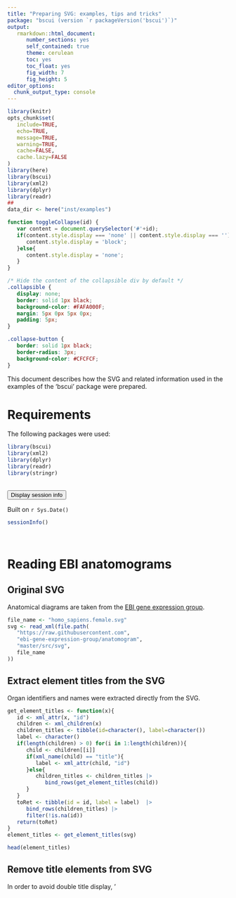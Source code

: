 ```yaml
---
title: "Preparing SVG: examples, tips and tricks"
package: "bscui (version `r packageVersion('bscui')`)"
output:
   rmarkdown::html_document:
      number_sections: yes
      self_contained: true
      theme: cerulean
      toc: yes
      toc_float: yes
      fig_width: 7
      fig_height: 5
editor_options:
  chunk_output_type: console
---
```



```r
library(knitr)
opts_chunk$set(
   include=TRUE,
   echo=TRUE,
   message=TRUE,
   warning=TRUE,
   cache=FALSE,
   cache.lazy=FALSE
)
library(here)
library(bscui)
library(xml2)
library(dplyr)
library(readr)
##
data_dir <- here("inst/examples")
```

```js
function toggleCollapse(id) {
   var content = document.querySelector('#'+id);
   if(content.style.display === 'none' || content.style.display === ''){
      content.style.display = 'block';
   }else{
      content.style.display = 'none';
   }
}
```

```css
/* Hide the content of the collapsible div by default */
.collapsible {
   display: none;
   border: solid 1px black;
   background-color: #FAFA000F;
   margin: 5px 0px 5px 0px;
   padding: 5px;
}

.collapse-button {
   border: solid 1px black;
   border-radius: 3px;
   background-color: #CFCFCF;
}
```

This document describes how the SVG and related information used in the examples
of the 'bscui' package were prepared.

# Requirements

The following packages were used:

```r
library(bscui)
library(xml2)
library(dplyr)
library(readr)
library(stringr)
```

<!-- Collapsible sessionInfo -->
<br/>
<button class="collapse-button" onclick="toggleCollapse('sessionInfo')">
Display session info
</button>

::: {#sessionInfo class="collapsible" style="margin-top:10px; margin-bottom:10px;"}

Built on `r Sys.Date()` 

```r
sessionInfo()
```
:::
<br/>

# Reading EBI anatomograms


## Original SVG

Anatomical diagrams are taken from
the [EBI gene expression
group](https://github.com/ebi-gene-expression-group/anatomogram).

```r
file_name <- "homo_sapiens.female.svg"
svg <- read_xml(file.path(
   "https://raw.githubusercontent.com",
   "ebi-gene-expression-group/anatomogram",
   "master/src/svg",
   file_name
))
```

## Extract element titles from the SVG

Organ identifiers and names were extracted directly from the SVG.

```r
get_element_titles <- function(x){
   id <- xml_attr(x, "id")
   children <- xml_children(x)
   children_titles <- tibble(id=character(), label=character())
   label <- character()
   if(length(children) > 0) for(i in 1:length(children)){
      child <- children[[i]]
      if(xml_name(child) == "title"){
         label <- xml_attr(child, "id")
      }else{
         children_titles <- children_titles |>
            bind_rows(get_element_titles(child))
      }
   }
   toRet <- tibble(id = id, label = label)  |>
      bind_rows(children_titles) |>
      filter(!is.na(id))
   return(toRet)
}
element_titles <- get_element_titles(svg)
```

```r
head(element_titles)
```

## Remove title elements from SVG

In order to avoid double title display, '<title>' elements were removed from the
original SVG.

```r
namespace_element_nodes <- xml_find_all(
   svg, "//namespace::*[name()='']/parent::*"
)
xml_attr(namespace_element_nodes, "xmlns") <- NULL
titles <- xml_find_all(svg, "//title")
for(to_remove in titles){
   xml_remove(to_remove)
}
xml_attr(namespace_element_nodes[1], "xmlns") <- "http://www.w3.org/2000/svg"
```

## Move organs in front

Finally, by choice, the organs were put in front of the body outline.

```r
children <- xml_children(svg)
xml_attr(namespace_element_nodes, "xmlns") <- NULL
to_move <- children[[which(xml_attr(children, "id") == "LAYER_EFO")]]
xml_remove(to_move)
xml_add_child(svg, to_move)
```

Here is the pre-processed SVG in a bscui figure:

```r
bscui(svg)
```

```r
write_xml(svg, file.path(data_dir, str_replace(file_name, ".svg$", ".svg.gz")))
write_tsv(
   element_titles,
   file.path(data_dir, str_replace(file_name, ".svg$", ".txt.gz"))
)
```

# Reading swissbiopics

## Read original SVG

The figure of animal cells was taken
from [SwissBioPics](https://www.swissbiopics.org/name/Animal_cell).

```r
file_name <- "Animal_cells.svg"
svg <- read_xml(file.path(
   "https://www.swissbiopics.org/",
   "api/image",
   file_name
))
```

## Remove text elements from SVG

Hidden text elements in the original SVG have consequence on the size and on
the scalling of the bscui figure. Therefore, they were removed from the SVG.

```r
namespace_element_nodes <- xml_find_all(
   svg, "//namespace::*[name()='']/parent::*"
)
xml_attr(namespace_element_nodes, "xmlns") <- NULL
titles <- xml_find_all(svg, "//text")
for(to_remove in titles){
   xml_remove(to_remove)
}
xml_attr(namespace_element_nodes[1], "xmlns") <- "http://www.w3.org/2000/svg"
```

Here is the pre-processed SVG in a bscui figure:

```r
bscui(svg)
```

```r
write_xml(svg, file.path(data_dir, str_replace(file_name, ".svg$", ".svg.gz")))
```

## Get cellular location information

Information about the different part of a cell were taken
from [UniProt](https://www.uniprot.org/locations).

```r
tmp_file <- tempfile(fileext=".txt.gz")
info <- download.file(
   url = "https://rest.uniprot.org/locations/stream?compressed=true&fields=id%2Cname%2Ccategory%2Cdefinition%2Ccontent%2Cgene_ontologies&format=tsv&query=%28*%29",
   destfile = tmp_file
)
info <- readr::read_tsv(
   tmp_file,
   col_types = strrep("c", 6)
)
```

```r
file_name <- "uniprot_cellular_locations.txt.gz"
readr::write_tsv(info, file=file.path(data_dir, file_name))
```

# Read wikipathways

## Read original SVG

Biological pathway SVGs were taken
from [WikiPathways](https://www.wikipathways.org/).

```r
pid <- "WP112"
file_name <- paste0(pid, ".svg")
svg <- read_xml(file.path(
   "https://www.wikipathways.org",
   "wikipathways-assets/pathways",
   pid,
   file_name
))
```

## Extract href

In the original SVG, elements come with hyperlinks that impair bscui
interactions. That's why they were removed from the SVG itself and put in
a table for further use with bscui functions.

```r
namespace_element_nodes <- xml_find_all(
   svg, "//namespace::*[name()='']/parent::*"
)
xml_attr(namespace_element_nodes, "xmlns") <- NULL
a <- xml_find_all(svg, "//a")
info <- tibble(
   id = xml_attr(a, "id"),
   name = xml_attr(a, "name"),
   href = xml_attr(a, "href"),
   svg_class = xml_attr(a, "class")
) |> 
   mutate(
      category = case_when(
         str_detect(svg_class, "GeneProduct") ~ "GeneProduct",
         str_detect(svg_class, "Metabolite") ~ "Metabolite",
         TRUE ~ as.character(NA)
      ),
      ensembl = strsplit(svg_class, split = " ") |> 
         lapply(function(x){
            grep("^Ensembl_", x, value=TRUE) |> 
               str_remove("Ensembl_") |> 
               paste(collapse=", ")
         }) |> 
         unlist(),
      ChEBI = strsplit(svg_class, split = " ") |> 
         lapply(function(x){
            grep("^ChEBI_", x, value=TRUE) |> 
               str_remove("ChEBI_") |> 
               paste(collapse=", ")
         }) |> 
         unlist()
   )
xml_attr(a, "target") <- NULL
xml_attr(namespace_element_nodes[1], "xmlns") <- "http://www.w3.org/2000/svg"
svg <- as.character(svg) |>
   stringr::str_remove_all('xlink:href="https?://[^"]*"') |>
   read_xml()
```

Here is the pre-processed SVG in a bscui figure:

```r
bscui(svg)
```

```r
write_xml(svg, file.path(data_dir, str_replace(file_name, ".svg$", ".svg.gz")))
```

```r
readr::write_tsv(
   info,
   file=file.path(data_dir, str_replace(file_name, ".svg$", ".txt.gz"))
)
```

